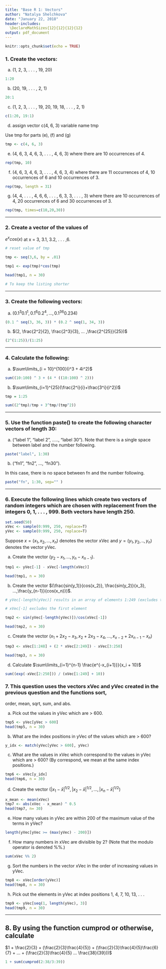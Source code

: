 ```yaml
---
title: "Base R 1: Vectors"
author: "Natalya Shelchkova"
date: "January 22, 2018"
header-includes:
  \DeclareMathSizes{12}{12}{12}{12}
output: pdf_document
---
```


```r
knitr::opts_chunk$set(echo = TRUE)
```

### 1. Create the vectors:
  
  (a) (1, 2, 3, . . . , 19, 20)  

```r

1:20

```

  (b) (20, 19, . . . , 2, 1)

```r

20:1

```

  (c) (1, 2, 3, . . . , 19, 20, 19, 18, . . . , 2, 1)

```r

c(1:20, 19:1)

```

  (d) assign vector c(4, 6, 3) variable name tmp

Use tmp for parts (e), (f) and (g)

```r
tmp <- c(4, 6, 3)

```

  (e) (4, 6, 3, 4, 6, 3, . . .  , 4, 6, 3) where there are 10 occurrences of 4.

```r

rep(tmp, 10)

```

  (f) (4, 6, 3, 4, 6, 3, . . . , 4, 6, 3, 4) where there are 11 occurrences of 4, 10 occurrences of 6 and 10 occurrences of 3.

```r

rep(tmp, length = 31)

```

  (g) (4, 4, . . . , 4, 6, 6, . . .  , 6, 3, 3, . . . , 3) where there are 10 occurrences of 4, 20 occurrences of 6 and 30 occurrences of 3.

```r
rep(tmp, times=c(10,20,30))

```
******

### 2. Create a vector of the values of
$e^x cos(x)$ at x = 3, 3.1, 3.2, . . . ,6.

```r
# reset value of tmp

tmp <- seq(3,6, by = .01)

tmp1 <- exp(tmp)*cos(tmp)

head(tmp1, n = 30)

# To keep the listing shorter

```
******

### 3. Create the following vectors:

  (a) $(0.1^3 0.1^1, 0.1^6 0.2^4, ... ,0.1^{36} 0.2{34})$

```r

(0.1 ^ seq(3, 36, 3)) * (0.2 ^ seq(1, 34, 3))

```

  (b) $(2, \frac{2^2}{2}, \frac{2^3}{3}, ... ,\frac{2^{25}}{25})$

```r
(2^(1:25))/(1:25)
```
******

### 4. Calculate the following:

  (a) $\sum\limits_{i = 10}^{100}(i^3 + 4i^2)$

```r

sum((10:100) ^ 3 + (4 * ((10:100) ^ 2))) 

```

  (b) $\sum\limits_{i=1}^{25}(\frac{2^i}{i}+\frac{3^i}{i^2})$

```r

tmp = 1:25

sum((2^tmp)/tmp + 3^tmp/(tmp^2))

```
******

### 5. Use the function paste() to create the following character vectors of length 30:

  (a) ("label 1", "label 2", ....., "label 30").
Note that there is a single space between label and the number following.

```r

paste("label", 1:30)

```

  (b) ("fn1", "fn2", ..., "fn30").

In this case, there is no space between fn and the number following.

```r

paste("fn", 1:30, sep="" )

```
******

### 6. Execute the following lines which create two vectors of random integers which are chosen with replacement from the integers 0, 1, . . . , 999. Both vectors have length 250.

```r
set.seed(50)
xVec <- sample(0:999, 250, replace=T)
yVec <- sample(0:999, 250, replace=T)
```

Suppose $x = (x_1, x_2, . . . ,x_n)$ denotes the vector xVec and
$y = (y_1, y_2, . .  ,y_n)$ denotes the vector yVec.


  (a) Create the vector
$(y_2 - x_1, . . . , y_n - x_{n-1})$.

```r
tmp1 <- yVec[-1] - xVec[-length(xVec)]

head(tmp1, n = 30)

```

  (b) Create the vector
$(\frac{sin(y_1)}{cos(x_2)}, \frac{sin(y_2)}{x_3}, ...,\frac{y_{n-1}}{cos(x_n)})$.

```r
# yVec[-length(yVec)] results in an array of elements 1:249 (excludes the last element)

# xVec[-1] excludes the first element

tmp2 <- sin(yVec[-length(yVec)])/cos(xVec[-1])

head(tmp2, n = 30)

```

  (c) Create the vector
$(x_1 + 2x_2 - x_3, x_2 + 2x_3 - x_4, ..., x_{x-2} + 2x_{n-1} - x_n)$

```r

tmp3 <- xVec[1:248] + (2 * xVec[2:249]) - xVec[3:250]

head(tmp3, n = 30)

```
  (d) Calculate
$\sum\limits_{i=1}^{n-1} \frac{e^{-x_{i+1}}}{x_i + 10}$

```r

sum((exp(-xVec[2:250])) / (xVec[1:249] + 10))

```


### 7. This question uses the vectors xVec and yVec created in the previous question and the functions sort,
order, mean, sqrt, sum, and abs.

  (a) Pick out the values in yVec which are > 600.

```r

tmp5 <- yVec[yVec > 600]
head(tmp5, n = 30)

```

  (b) What are the index positions in yVec of the values which are > 600?

```r

y_idx <- match(yVec[yVec > 600], yVec)

```

  (c) What are the values in xVec which correspond to the values in yVec which are > 600? (By correspond, we mean at the same index positions.)

```r

tmp6 <- xVec[y_idx]
head(tmp6, n = 30)

```

  (d) Create the vector $(|x_1 - \bar{x}|^{1/2}, |x_2 - \bar{x}|^{1/2}, ..., |x_n - \bar{x}|^{1/2})$

```r

x_mean <- mean(xVec)
tmp7 <- abs(xVec - x_mean) ^ 0.5
head(tmp7, n= 30)

```

  (e) How many values in yVec are within 200 of the maximum value of the terms in yVec?

```r

length(yVec[yVec >= (max(yVec) - 200)])

```

  (f) How many numbers in xVec are divisible by 2? (Note  that the modulo operator is denoted \%\%.)

```r

sum(xVec %% 2)

```

  (g) Sort the numbers in the vector xVec in the order of increasing values in yVec.

```r

tmp8 <- xVec[order(yVec)]
head(tmp8, n = 30)

```

  (h) Pick out the elements in yVec at index positions 1, 4, 7, 10, 13, . . .

```r

tmp9 <- yVec[seq(1, length(yVec), 3)]
head(tmp9, n = 30)

```

*******

## 8. By using the function cumprod or otherwise, calculate

$1 + \frac{2}{3} + (\frac{2}{3}\frac{4}{5}) + (\frac{2}{3}\frac{4}{5}\frac{6}{7} + ... + (\frac{2}{3}\frac{4}{5} ... \frac{38}{39}))$

```r

1 + sum(cumprod(2:38/3:39))

```
